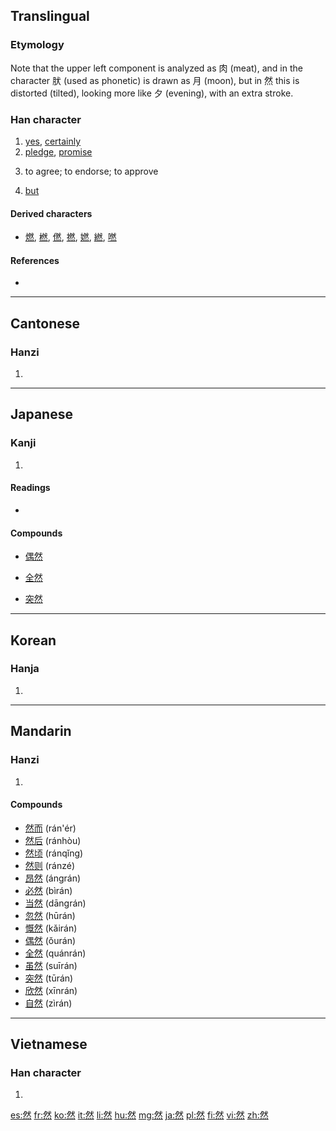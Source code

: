==Translingual==
{{stroke order|strokes=12}}

===Etymology===
{{Han compound|肰|火|c1=p|c2=s|t2=fire|ls=psc}}

Note that the upper left component is analyzed as 肉 (meat), and in the character 肰 (used as phonetic) is drawn as 月 (moon), but in 然 this is distorted (tilted), looking more like 夕 (evening), with an extra stroke.

===Han character===
{{Han char|rn=86|rad=火|as=08|sn=12|four=2333<sub>3</sub>|canj=月大火 (BKF)}}

# [[yes]], [[certainly]]
# [[pledge]], [[promise]]
# {{archaic|lang=mul}} to agree; to endorse; to approve
# {{archaic|lang=mul}} [[but]]

====Derived characters====
* [[燃]], [[橪]], [[㒄]], [[撚]], [[㜣]], [[繎]], [[嘫]]

====References====
* {{Han ref|kx=0675.120|dkj=19149|dj=1086.200|hdz=32213.050|uh=7136|ud=28982|bh=B54D|bd=46413}}

----

==Cantonese==

===Hanzi===
{{yue-hanzi|jyut=|y=[[yin4]]}}

# {{defn|lang=yue|sort=火08}}

----

==Japanese==

===Kanji===
{{ja-kanji|rs=火12|grade=4}}

# {{defn|lang=ja|sort=火08}}

====Readings====
* {{ja-readings|on=[[ぜん]] (zen), [[ねん]] (nen)|kun=[[もえる]] (moeru), [[しかれども]] (shikaredomo), [[しかして]] (shikashite)}}

====Compounds====
{{top4}}
* [[偶然]]
{{mid4}}
* [[全然]]
{{mid4}}
* [[突然]]
{{mid4}}
{{bottom}}

----

==Korean==

===Hanja===
{{ko-hanja|hangeul=[[연]]|eumhun=|rv=yeon|mr=yŏn|y=yen}}

# {{defn|lang=ko|sort=火08}}

----

==Mandarin==

===Hanzi===
{{cmn-hanzi|pin=[[rán]] ([[ran2]])|wg=[[jan2|jan<sup>2</sup>]]}}

# {{defn|lang=cmn|sort=火08}}

====Compounds====
* [[然而]] (rán'ér)
* [[然后]] (ránhòu)
* [[然顷]] (ránqǐng)
* [[然则]] (ránzé)
* [[昂然]] (ángrán)
* [[必然]] (bìrán)
* [[当然]] (dāngrán)
* [[忽然]] (hūrán)
* [[慨然]] (kǎirán)
* [[偶然]] (ǒurán)
* [[全然]] (quánrán)
* [[虽然]] (suīrán)
* [[突然]] (tūrán)
* [[欣然]] (xīnrán)
* [[自然]] (zìrán)

----

==Vietnamese==

===Han character===
{{vi-hantu|[[nhiên]], [[nhen]], [[nhơn]]|rs=火08}}

# {{defn|lang=vi|sort=火08}}

[[es:然]]
[[fr:然]]
[[ko:然]]
[[it:然]]
[[li:然]]
[[hu:然]]
[[mg:然]]
[[ja:然]]
[[pl:然]]
[[fi:然]]
[[vi:然]]
[[zh:然]]